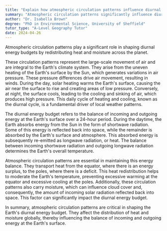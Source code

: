 ```yaml
---
title: "Explain how atmospheric circulation patterns influence diurnal energy budgets"
summary: "Atmospheric circulation patterns significantly influence diurnal energy budgets by redistributing heat and moisture around the globe."
author: "Dr. Isabella Brown"
degree: "PhD in Environmental Science, University of Sheffield"
tutor_type: "A-Level Geography Tutor"
date: 2024-04-26
---
```


Atmospheric circulation patterns play a significant role in shaping diurnal energy budgets by redistributing heat and moisture across the planet.

These circulation patterns represent the large-scale movement of air and are integral to the Earth's climate system. They arise from the uneven heating of the Earth's surface by the Sun, which generates variations in air pressure. These pressure differences drive air movement, resulting in winds. During the day, solar heating warms the Earth's surface, causing the air near the surface to rise and creating areas of low pressure. Conversely, at night, the surface cools, leading to the cooling and sinking of air, which produces high pressure. This daily cycle of heating and cooling, known as the diurnal cycle, is a fundamental driver of local weather patterns.

The diurnal energy budget refers to the balance of incoming and outgoing energy at the Earth's surface over a 24-hour period. During the daytime, the Earth absorbs energy from the Sun in the form of shortwave radiation. Some of this energy is reflected back into space, while the remainder is absorbed by the Earth's surface and atmosphere. This absorbed energy is subsequently re-emitted as longwave radiation, or heat. The balance between incoming shortwave radiation and outgoing longwave radiation determines the Earth's overall temperature.

Atmospheric circulation patterns are essential in maintaining this energy balance. They transport heat from the equator, where there is an energy surplus, to the poles, where there is a deficit. This heat redistribution helps to moderate the Earth's temperature, preventing excessive warming at the equator and excessive cooling at the poles. Additionally, these circulation patterns also carry moisture, which can influence cloud cover and, consequently, the amount of incoming solar radiation reflected back into space. This factor can significantly impact the diurnal energy budget.

In summary, atmospheric circulation patterns are critical in shaping the Earth's diurnal energy budget. They affect the distribution of heat and moisture globally, thereby influencing the balance of incoming and outgoing energy at the Earth's surface.
    